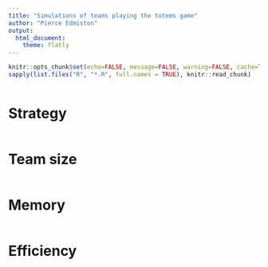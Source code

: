```yaml
---
title: "Simulations of teams playing the totems game"
author: "Pierce Edmiston"
output:
  html_document:
    theme: flatly
---
```


```r
knitr::opts_chunk$set(echo=FALSE, message=FALSE, warning=FALSE, cache=TRUE)
sapply(list.files("R", "*.R", full.names = TRUE), knitr::read_chunk)
```

```r
```

# Strategy

```r
```

# Team size

```r
```

# Memory

```r
```

# Efficiency

```r
```